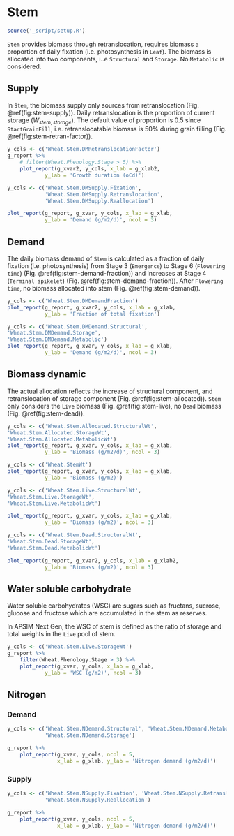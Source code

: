 # Stem {#cha:stem}

```r
source('_script/setup.R')
```


`Stem` provides biomass through retranslocation, requires biomass a proportion of daily fixation (i.e. photosynthesis in `Leaf`). The biomass is allocated into two components, i..e `Structural` and `Storage`. No `Metabolic` is considered.


## Supply {#sec:stem-supply}

In `Stem`, the biomass supply only sources from retranslocation (Fig. \@ref(fig:stem-supply)). Daily retranslocation is the proportion of current storage ($W_{stem, storage}$). The default value of proportion is 0.5 since `StartGrainFill`, i.e. retranslocatable biomsss is 50% during grain filling (Fig. \@ref(fig:stem-retran-factor)).


<div class="fig-input">
```r
y_cols <- c('Wheat.Stem.DMRetranslocationFactor')
g_report %>% 
    # filter(Wheat.Phenology.Stage > 5) %>% 
    plot_report(g_xvar2, y_cols, x_lab = g_xlab2,
            y_lab = 'Growth duration (oCd)')
```
</div>



<div class="fig-output">
```r
y_cols <- c('Wheat.Stem.DMSupply.Fixation',
            'Wheat.Stem.DMSupply.Retranslocation',
            'Wheat.Stem.DMSupply.Reallocation')

plot_report(g_report, g_xvar, y_cols, x_lab = g_xlab, 
            y_lab = 'Demand (g/m2/d)', ncol = 3)

```
</div>


## Demand {#sec:stem-demand}

The daily biomass demand of `Stem` is calculated as a fraction of daily fixation (i.e. photosynthesis) from Stage 3 (`Emergence`) to Stage 6 (`Flowering time`) (Fig. \@ref(fig:stem-demand-fraction)) and increases at Stage 4 (`Terminal spikelet`) (Fig. \@ref(fig:stem-demand-fraction)). After `Flowering time`, no biomass allocated into stem (Fig. \@ref(fig:stem-demand)).  

<div class="fig-input">
```r
y_cols <- c('Wheat.Stem.DMDemandFraction')
plot_report(g_report, g_xvar2, y_cols, x_lab = g_xlab, 
            y_lab = 'Fraction of total fixation')

```
</div>




<div class="fig-output">
```r
y_cols <- c('Wheat.Stem.DMDemand.Structural',
'Wheat.Stem.DMDemand.Storage',
'Wheat.Stem.DMDemand.Metabolic')
plot_report(g_report, g_xvar, y_cols, x_lab = g_xlab, 
            y_lab = 'Demand (g/m2/d)', ncol = 3)
```
</div>

## Biomass dynamic {#sec:stem-biomass}

The actual allocation reflects the increase of structural component, and retranslocation of storage component (Fig. \@ref(fig:stem-allocated)). `Stem` only considers the `Live` biomass (Fig. \@ref(fig:stem-live), no `Dead` biomass (Fig. \@ref(fig:stem-dead)).


<div class="fig-output">
```r
y_cols <- c('Wheat.Stem.Allocated.StructuralWt',
'Wheat.Stem.Allocated.StorageWt',
'Wheat.Stem.Allocated.MetabolicWt')
plot_report(g_report, g_xvar, y_cols, x_lab = g_xlab, 
            y_lab = 'Biomass (g/m2/d)', ncol = 3)

```
</div>


<div class="fig-output">
```r
y_cols <- c('Wheat.StemWt')
plot_report(g_report, g_xvar, y_cols, x_lab = g_xlab, 
            y_lab = 'Biomass (g/m2)')

```
</div>




<div class="fig-output">
```r
y_cols <- c('Wheat.Stem.Live.StructuralWt',
'Wheat.Stem.Live.StorageWt',
'Wheat.Stem.Live.MetabolicWt')

plot_report(g_report, g_xvar, y_cols, x_lab = g_xlab, 
            y_lab = 'Biomass (g/m2)', ncol = 3)

```
</div>


<div class="fig-output">
```r
y_cols <- c('Wheat.Stem.Dead.StructuralWt',
'Wheat.Stem.Dead.StorageWt',
'Wheat.Stem.Dead.MetabolicWt')

plot_report(g_report, g_xvar2, y_cols, x_lab = g_xlab2, 
            y_lab = 'Biomass (g/m2)', ncol = 3)

```
</div>


## Water soluble carbohydrate {#ses:stem-wsc}

Water soluble carbohydrates (WSC) are sugars such as fructans, sucrose, glucose and fructose which are accumulated in the stem as reserves.


In APSIM Next Gen, the WSC of stem is defined as the ratio of storage and total weights in the `Live` pool of stem.  

<div class="fig-output">
```r
y_cols <- c('Wheat.Stem.Live.StorageWt')
g_report %>% 
    filter(Wheat.Phenology.Stage > 3) %>% 
    plot_report(g_xvar, y_cols, x_lab = g_xlab, 
            y_lab = 'WSC (g/m2)', ncol = 3)

```
</div>


## Nitrogen {#sec:stem-nitrogen}

### Demand
<div class="fig-output">
```r
y_cols <- c('Wheat.Stem.NDemand.Structural', 'Wheat.Stem.NDemand.Metabolic',
            'Wheat.Stem.NDemand.Storage')

g_report %>% 
    plot_report(g_xvar, y_cols, ncol = 5,
                x_lab = g_xlab, y_lab = 'Nitrogen demand (g/m2/d)')

```
</div>

### Supply
<div class="fig-output">
```r
y_cols <- c('Wheat.Stem.NSupply.Fixation', 'Wheat.Stem.NSupply.Retranslocation',
            'Wheat.Stem.NSupply.Reallocation')

g_report %>% 
    plot_report(g_xvar, y_cols, ncol = 5,
                x_lab = g_xlab, y_lab = 'Nitrogen demand (g/m2/d)')

```
</div>

